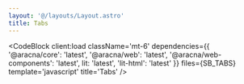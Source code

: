 ```yaml
---
layout: '@/layouts/Layout.astro'
title: Tabs
---
```



<TabsComponentBlock client:load />

<CodeBlock
  client:load
  className='mt-6'
  dependencies={{
    '@aracna/core': 'latest',
    '@aracna/web': 'latest',
    '@aracna/web-components': 'latest',
    lit: 'latest',
    'lit-html': 'latest'
  }}
  files={SB_TABS}
  template='javascript'
  title='Tabs'
/>

